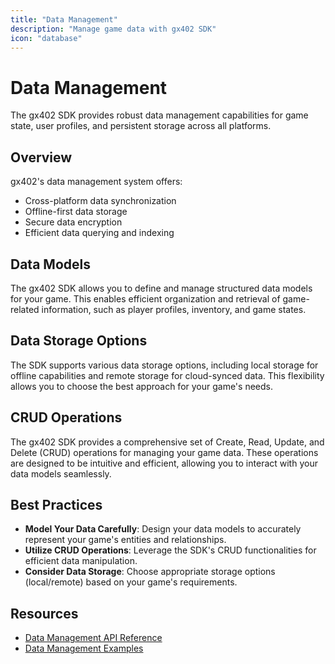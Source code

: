 ```yaml
---
title: "Data Management"
description: "Manage game data with gx402 SDK"
icon: "database"
---
```


# Data Management

The gx402 SDK provides robust data management capabilities for game state, user profiles, and persistent storage across all platforms.

## Overview

gx402's data management system offers:
- Cross-platform data synchronization
- Offline-first data storage
- Secure data encryption
- Efficient data querying and indexing

## Data Models

The gx402 SDK allows you to define and manage structured data models for your game. This enables efficient organization and retrieval of game-related information, such as player profiles, inventory, and game states.

## Data Storage Options

The SDK supports various data storage options, including local storage for offline capabilities and remote storage for cloud-synced data. This flexibility allows you to choose the best approach for your game's needs.

## CRUD Operations

The gx402 SDK provides a comprehensive set of Create, Read, Update, and Delete (CRUD) operations for managing your game data. These operations are designed to be intuitive and efficient, allowing you to interact with your data models seamlessly.

## Best Practices

*   **Model Your Data Carefully**: Design your data models to accurately represent your game's entities and relationships.
*   **Utilize CRUD Operations**: Leverage the SDK's CRUD functionalities for efficient data manipulation.
*   **Consider Data Storage**: Choose appropriate storage options (local/remote) based on your game's requirements.

## Resources

*   [Data Management API Reference](/api-reference/data-management-api)
*   [Data Management Examples](https://github.com/gx402/data-management-examples)